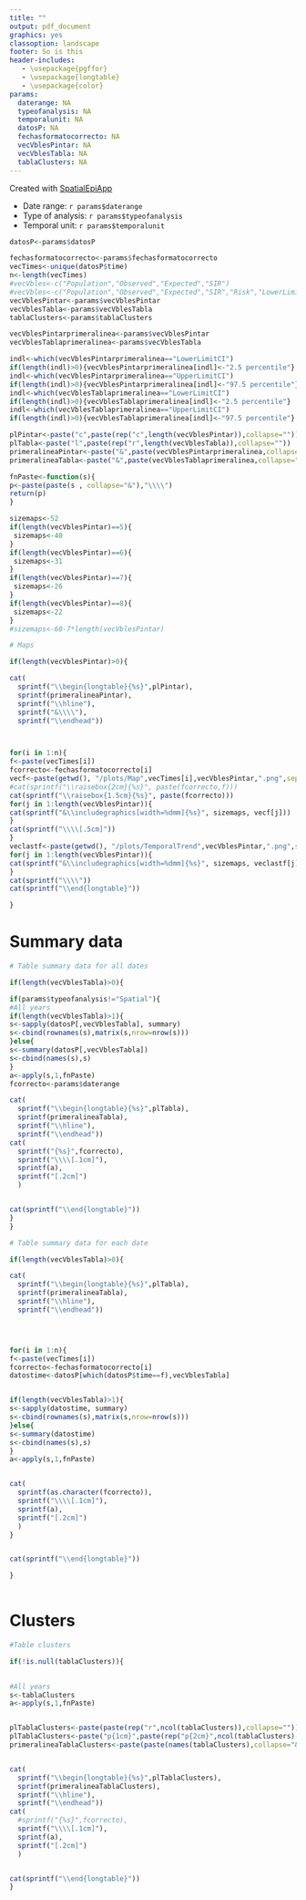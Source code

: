 ```yaml
---
title: ""
output: pdf_document
graphics: yes
classoption: landscape
footer: So is this
header-includes:
   - \usepackage{pgffor}
   - \usepackage{longtable}
   - \usepackage{color}
params:
  daterange: NA
  typeofanalysis: NA
  temporalunit: NA
  datosP: NA
  fechasformatocorrecto: NA
  vecVblesPintar: NA
  vecVblesTabla: NA
  tablaClusters: NA
---
```


 
   
\begin{center}
\begin{huge}
Report
\end{huge}
\end{center}
Created with [SpatialEpiApp](http://Paula-Moraga.github.io/software)



* Date range: `r params$daterange`
* Type of analysis: `r params$typeofanalysis`
* Temporal unit: `r params$temporalunit`

```r

datosP<-params$datosP

fechasformatocorrecto<-params$fechasformatocorrecto
vecTimes<-unique(datosP$time)
n<-length(vecTimes)
#vecVbles<-c("Population","Observed","Expected","SIR")
#vecVbles<-c("Population","Observed","Expected","SIR","Risk","LowerLimitCI","UpperLimitCI")
vecVblesPintar<-params$vecVblesPintar
vecVblesTabla<-params$vecVblesTabla
tablaClusters<-params$tablaClusters

vecVblesPintarprimeralinea<-params$vecVblesPintar
vecVblesTablaprimeralinea<-params$vecVblesTabla

indl<-which(vecVblesPintarprimeralinea=="LowerLimitCI")
if(length(indl)>0){vecVblesPintarprimeralinea[indl]<-"2.5 percentile"}
indl<-which(vecVblesPintarprimeralinea=="UpperLimitCI")
if(length(indl)>0){vecVblesPintarprimeralinea[indl]<-"97.5 percentile"}
indl<-which(vecVblesTablaprimeralinea=="LowerLimitCI")
if(length(indl)>0){vecVblesTablaprimeralinea[indl]<-"2.5 percentile"}
indl<-which(vecVblesTablaprimeralinea=="UpperLimitCI")
if(length(indl)>0){vecVblesTablaprimeralinea[indl]<-"97.5 percentile"}

plPintar<-paste("c",paste(rep("c",length(vecVblesPintar)),collapse=""))
plTabla<-paste("l",paste(rep("r",length(vecVblesTabla)),collapse=""))
primeralineaPintar<-paste("&",paste(vecVblesPintarprimeralinea,collapse="&"),"\\\\")
primeralineaTabla<-paste("&",paste(vecVblesTablaprimeralinea,collapse="&"),"\\\\")

fnPaste<-function(s){
p<-paste(paste(s , collapse="&"),"\\\\")
return(p)
} 

sizemaps<-52
if(length(vecVblesPintar)==5){
 sizemaps<-40
}
if(length(vecVblesPintar)==6){
 sizemaps<-31
}
if(length(vecVblesPintar)==7){
 sizemaps<-26
}
if(length(vecVblesPintar)==8){
 sizemaps<-22
}
#sizemaps<-60-7*length(vecVblesPintar)


```

```r
# Maps

if(length(vecVblesPintar)>0){

cat(
  sprintf("\\begin{longtable}{%s}",plPintar),
  sprintf(primeralineaPintar),
  sprintf("\\hline"),
  sprintf("&\\\\"),
  sprintf("\\endhead"))



for(i in 1:n){
f<-paste(vecTimes[i])
fcorrecto<-fechasformatocorrecto[i]
vecf<-paste(getwd(), "/plots/Map",vecTimes[i],vecVblesPintar,".png",sep="")
#cat(sprintf("\\raisebox{2cm}{%s}", paste(fcorrecto,f)))
cat(sprintf("\\raisebox{1.5cm}{%s}", paste(fcorrecto)))
for(j in 1:length(vecVblesPintar)){
cat(sprintf("&\\includegraphics[width=%dmm]{%s}", sizemaps, vecf[j]))
}
cat(sprintf("\\\\[.5cm]")) 
}
veclastf<-paste(getwd(), "/plots/TemporalTrend",vecVblesPintar,".png",sep="")
for(j in 1:length(vecVblesPintar)){
cat(sprintf("&\\includegraphics[width=%dmm]{%s}", sizemaps, veclastf[j]))
}
cat(sprintf("\\\\")) 
cat(sprintf("\\end{longtable}"))

}
```





\newpage


# Summary data

```r
# Table summary data for all dates

if(length(vecVblesTabla)>0){

if(params$typeofanalysis!="Spatial"){
#All years
if(length(vecVblesTabla)>1){
s<-sapply(datosP[,vecVblesTabla], summary)
s<-cbind(rownames(s),matrix(s,nrow=nrow(s)))
}else{
s<-summary(datosP[,vecVblesTabla])
s<-cbind(names(s),s)
}
a<-apply(s,1,fnPaste)
fcorrecto<-params$daterange

cat(
  sprintf("\\begin{longtable}{%s}",plTabla),
  sprintf(primeralineaTabla),
  sprintf("\\hline"),
  sprintf("\\endhead"))
cat(
  sprintf("{%s}",fcorrecto),
  sprintf("\\\\[.1cm]"),
  sprintf(a),
  sprintf("[.2cm]")
  )


cat(sprintf("\\end{longtable}"))
}
}
```


```r
# Table summary data for each date

if(length(vecVblesTabla)>0){

cat(
  sprintf("\\begin{longtable}{%s}",plTabla),
  sprintf(primeralineaTabla),
  sprintf("\\hline"),
  sprintf("\\endhead"))




for(i in 1:n){
f<-paste(vecTimes[i])
fcorrecto<-fechasformatocorrecto[i]
datostime<-datosP[which(datosP$time==f),vecVblesTabla]


if(length(vecVblesTabla)>1){
s<-sapply(datostime, summary)
s<-cbind(rownames(s),matrix(s,nrow=nrow(s)))
}else{
s<-summary(datostime)
s<-cbind(names(s),s)
}
a<-apply(s,1,fnPaste)


cat(
  sprintf(as.character(fcorrecto)),
  sprintf("\\\\[.1cm]"),
  sprintf(a),
  sprintf("[.2cm]")
  )
}


cat(sprintf("\\end{longtable}"))

}
      
```

\newpage


# Clusters

```r
#Table clusters

if(!is.null(tablaClusters)){

  
#All years
s<-tablaClusters
a<-apply(s,1,fnPaste)


plTablaClusters<-paste(paste(rep("r",ncol(tablaClusters)),collapse=""))
plTablaClusters<-paste("p{1cm}",paste(rep("p{2cm}",ncol(tablaClusters)-2),collapse=""),"p{6cm}")
primeralineaTablaClusters<-paste(paste(names(tablaClusters),collapse="&"),"\\\\")


cat(
  sprintf("\\begin{longtable}{%s}",plTablaClusters),
  sprintf(primeralineaTablaClusters),
  sprintf("\\hline"),
  sprintf("\\endhead"))
cat(
  #sprintf("{%s}",fcorrecto),
  sprintf("\\\\[.1cm]"),
  sprintf(a),
  sprintf("[.2cm]")
  )


cat(sprintf("\\end{longtable}"))
}

```



